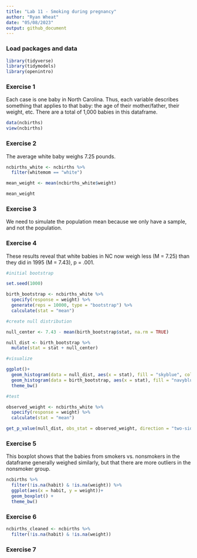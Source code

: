 ```yaml
---
title: "Lab 11 - Smoking during pregnancy"
author: "Ryan Wheat"
date: "05/08/2023"
output: github_document
---
```


### Load packages and data

```r
library(tidyverse) 
library(tidymodels)
library(openintro)
```

### Exercise 1

Each case is one baby in North Carolina. Thus, each variable describes something that applies to that baby: the age of their mother/father, their weight, etc. There are a total of 1,000 babies in this dataframe.


```r

data(ncbirths)
view(ncbirths)

```

### Exercise 2

The average white baby weighs 7.25 pounds.

```r

ncbirths_white <- ncbirths %>%
  filter(whitemom == "white")

mean_weight <- mean(ncbirths_white$weight)

mean_weight
```

### Exercise 3

We need to simulate the population mean because we only have a sample, and not the population. 

### Exercise 4

These results reveal that white babies in NC now weigh less (M = 7.25) than they did in 1995 (M = 7.43), p = .001.

```r

#initial bootstrap

set.seed(1000)

birth_bootstrap <- ncbirths_white %>%
  specify(response = weight) %>%
  generate(reps = 10000, type = "bootstrap") %>%
  calculate(stat = "mean")

#create null distribution

null_center <- 7.43 - mean(birth_bootstrap$stat, na.rm = TRUE)

null_dist <- birth_bootstrap %>%
  mutate(stat = stat + null_center)

#visualize

ggplot()+
  geom_histogram(data = null_dist, aes(x = stat), fill = "skyblue", color = "black", alpha = 0.5)+
  geom_histogram(data = birth_bootstrap, aes(x = stat), fill = "navyblue", color = "black", alpha = 0.5)+
  theme_bw()

#test

observed_weight <- ncbirths_white %>%
  specify(response = weight) %>%
  calculate(stat = "mean")

get_p_value(null_dist, obs_stat = observed_weight, direction = "two-sided")
```

### Exercise 5

This boxplot shows that the babies from smokers vs. nonsmokers in the dataframe generally weighed similarly, but that there are more outliers in the nonsmoker group.

```r

ncbirths %>%
  filter(!is.na(habit) & !is.na(weight)) %>%
  ggplot(aes(x = habit, y = weight))+
  geom_boxplot() +
  theme_bw()

```

### Exercise 6

```r

ncbirths_cleaned <- ncbirths %>%
  filter(!is.na(habit) & !is.na(weight))

```

### Exercise 7

```r

```

